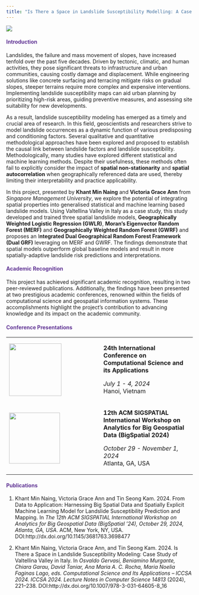 ```yaml
---
title: "Is There a Space in Landslide Susceptibility Modelling: A Case Study of Valtellina Valley, Northern Italy" 
---
```


![](images/landslides%20(4).png)

::: {style="color: #603494;"}
#### Introduction {style="color: #603494;"}
:::

Landslides, the failure and mass movement of slopes, have increased tenfold over the past five decades. Driven by tectonic, climatic, and human activities, they pose significant threats to infrastructure and urban communities, causing costly damage and displacement. While engineering solutions like concrete surfacing and terracing mitigate risks on gradual slopes, steeper terrains require more complex and expensive interventions. Implementing landslide susceptibility maps can aid urban planning by prioritizing high-risk areas, guiding preventive measures, and assessing site suitability for new developments.

As a result, landslide susceptibility modeling has emerged as a timely and crucial area of research. In this field, geoscientists and researchers strive to model landslide occurrences as a dynamic function of various predisposing and conditioning factors. Several qualitative and quantitative methodological approaches have been explored and proposed to establish the causal link between landslide factors and landslide susceptibility. Methodologically, many studies have explored different statistical and machine learning methods. Despite their usefulness, these methods often fail to explicitly consider the impact of **spatial non-stationarity** and **spatial autocorrelation** when geographically referenced data are used, thereby limiting their interpretability and practice applicability.

In this project, presented by **Khant Min Naing** and **Victoria Grace Ann** from *Singapore Management University*, we explore the potential of integrating spatial properties into generalised statistical and machine learning based landslide models. Using Valtellina Valley in Italy as a case study, this study developed and trained three spatial landslide models, **Geographically Weighted Logistic Regression (GWLR)**, **Moran's Eigenvector Random Forest (MERF)** and **Geographically Weighted Random Forest (GWRF)** and proposes an I**ntegrated Dual Geographical Random Forest Framework (Dual GRF)** leveraging on MERF and GWRF. The findings demonstrate that spatial models outperform global baseline models and result in more spatially-adaptive landslide risk predictions and interpretations.

::: {style="color: #603494;"}
#### Academic Recognition {style="color: #603494;"}
:::

This project has achieved significant academic recognition, resulting in two peer-reviewed publications. Additionally, the findings have been presented at two prestigious academic conferences, renowned within the fields of computational science and geospatial information systems. These accomplishments highlight the project's contribution to advancing knowledge and its impact on the academic community.

::: {style="color: #603494;"}
#### Conference Presentations {style="color: #603494;"}
:::
+---------------------------------------------------------------------------------------------------------+-------------------------------------------------------------------------------------------------------+
| [![](images/images.png){fig-align="center" width="141"}](https://2024.iccsa.org/)                       | **24th International Conference on Computational Science and its Applications**                       |
|                                                                                                         |                                                                                                       |
|                                                                                                         | *July 1 - 4, 2024*\                                                                                   |
|                                                                                                         | Hanoi, Vietnam                                                                                        |
+---------------------------------------------------------------------------------------------------------+-------------------------------------------------------------------------------------------------------+
| [![](images/acmsigspatial-full.png){fig-align="center" width="137"}](https://bigspatial2024.github.io/) | **12th ACM SIGSPATIAL International Workshop on Analytics for Big Geospatial Data (BigSpatial 2024)** |
|                                                                                                         |                                                                                                       |
|                                                                                                         | *October 29 - November 1, 2024*\                                                                      |
|                                                                                                         | Atlanta, GA, USA                                                                                      |
+---------------------------------------------------------------------------------------------------------+-------------------------------------------------------------------------------------------------------+

::: {style="color: #603494;"}
#### Publications {style="color: #603494;"}
:::

1.  Khant Min Naing, Victoria Grace Ann and Tin Seong Kam. 2024. From Data to Application: Harnessing Big Spatial Data and Spatially Explicit Machine Learning Model for Landslide Susceptibility Prediction and Mapping. In *The 12th ACM SIGSPATIAL International Workshop on Analytics for Big Geospatial Data (BigSpatial '24), October 29, 2024, Atlanta, GA, USA*. ACM, New York, NY, USA. DOI:http://dx.doi.org/10.1145/3681763.3698477 

2.  Khant Min Naing, Victoria Grace Ann, and Tin Seong Kam. 2024. Is There a Space in Landslide Susceptibility Modeling: Case Study of Valtellina Valley in Italy. In *Osvaldo Gervasi, Beniamino Murgante, Chiara Garau, David Taniar, Ana Maria A. C. Rocha, Maria Noelia Faginas Lago, eds. Computational Science and Its Applications -- ICCSA 2024. ICCSA 2024. Lecture Notes in Computer Science 14813* (2024), 221--238. DOI:http://dx.doi.org/10.1007/978-3-031-64605-8_16   
